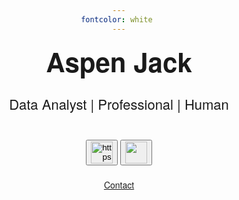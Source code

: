 ```yaml
---
fontcolor: white 
---
```

<style>
    body {
    font-family: 'Montserrat', 'Helvetica Neue', Helvetica, Arial, sans-serif;
    text-align: center;
  }
</style>
<style>
    body {
    background-image: url("/website-background.jpeg");
    background-size: cover;
    background-repeat: no-repeat;
    font-family: 'Montserrat', 'Helvetica Neue', Helvetica, Arial, sans-serif;
    /*background-position: center center;*/
    /*background-attachment: fixed;*/
    font-family: 'Montserrat', 'Helvetica Neue', Helvetica, Arial, sans-serif;
    text-align: center;
  }
</style>
<p style="display:inline; font-size: 42px; font-weight: bold">Aspen Jack</p>
<br>
<p style="font-size: 22px">Data Analyst | Professional | Human</p> <br>
<link href = "https://github.com/aspenjack" > <button> <i style="display: inline; color: white; target=_blank"></i>
![https://github.com/aspenjack](github_index){width="35"} </button> </link>
<a href = "https://www.linkedin.com/in/aspenjack" > <button> <i style="display: inline; color: white"></i>
![](linkedin_icon_final.png){.linkedin width="35"} </button> </a> <br>
<br>
[Contact](contact.qmd){.btn-lg .btn-outline-light .btn role="button"}